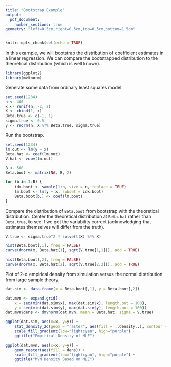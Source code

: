 ```yaml
---
title: "Bootstrap Example"
output:
  pdf_document:
    number_sections: true
geometry: "left=0.5cm,right=0.5cm,top=0.5cm,bottom=1.5cm"
---
```


```r
knitr::opts_chunk$set(echo = TRUE)
```

In this example, we will bootstrap the distribution of coefficient estimates in a linear regression. We can compare the bootstrapped distribution to the theoretical distribution (which is well known).

```r
library(ggplot2)
library(mvtnorm)
```

Generate some data from ordinary least squares model.
```r
set.seed(1234)
n <- 400
x <- runif(n, -2, 2)
X <- cbind(1, x)
Beta.true <- c(-1, 1)
sigma.true <- 0.5
y <- rnorm(n, X %*% Beta.true, sigma.true)
```

Run the bootstrap.
```r
set.seed(1234)
lm.out <- lm(y ~ x)
Beta.hat <- coef(lm.out)
V.hat <- vcov(lm.out)

B <- 500
Beta.boot <- matrix(NA, B, 2)

for (b in 1:B) {
	idx.boot <- sample(1:n, size = n, replace = TRUE)
	lm.boot <- lm(y ~ x, subset = idx.boot)
	Beta.boot[b,] <- coef(lm.boot)
}
```

Compare the distribution of `Beta.boot` from bootstrap with the theoretical distribution. Center the theoretical distribution at `Beta.hat` rather than `Beta.true`, to see if we got the variability correct (acknowledging that estimates themselves will differ from the truth).
``` r
V.true <- sigma.true^2 * solve(t(X) %*% X)

hist(Beta.boot[,1], freq = FALSE)
curve(dnorm(x, Beta.hat[1], sqrt(V.true[1,1])), add = TRUE)

hist(Beta.boot[,2], freq = FALSE)
curve(dnorm(x, Beta.hat[2], sqrt(V.true[2,2])), add = TRUE)
```


Plot of 2-d empirical density from simulation versus the normal distribution from large sample theory.
``` r
dat.sim <- data.frame(x = Beta.boot[,1], y = Beta.boot[,2])

dat.mvn <- expand.grid(
	x = seq(min(dat.sim$x), max(dat.sim$x), length.out = 100),
	y = seq(min(dat.sim$y), max(dat.sim$y), length.out = 100))
dat.mvn$dens <- dmvnorm(dat.mvn, mean = Beta.hat, sigma = V.true)

ggplot(dat.sim, aes(x=x, y=y)) + 
	stat_density_2d(geom = "raster", aes(fill = ..density..), contour = FALSE) +
	scale_fill_gradient(low="lightcyan", high="purple") +
	ggtitle("Empirical Density of MLE")

ggplot(dat.mvn, aes(x=x, y=y)) + 
    geom_raster(aes(fill = dens)) +
	scale_fill_gradient(low="lightcyan", high="purple") +
	ggtitle("MVN Density Based on MLE")
```
